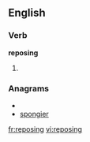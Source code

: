 ==English==

===Verb===
'''reposing'''

# {{present participle of|[[repose]]}}

===Anagrams===
* {{alphagram|eginoprs}}
* [[spongier#English|spongier]]

[[fr:reposing]]
[[vi:reposing]]